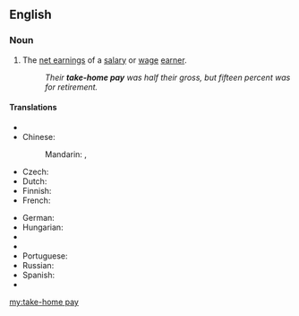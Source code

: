 ==English==

===Noun===
{{en-noun|head=[[take]]-[[home]] [[pay]]|-}}

# The [[net earnings]] of a [[salary]] or [[wage]] [[earner]].
#: ''Their '''take-home pay''' was half their gross, but fifteen percent was for retirement.''

====Translations====
{{trans-top|net earnings of a wage earner}}
* {{trreq|ar}}
* Chinese:
*: Mandarin: {{t|cmn|扣稅後的實得工資|sc=Hani}}, {{t|cmn|扣税后的实得工资|tr=kòushuì hòu de shídé gōngzī|sc=Hani}}
* Czech: {{t|cs|čistý plat}}
* Dutch: {{t|nl|nettoloon|n}}
* Finnish: {{t|fi|nettopalkka}}
* French: {{t|fr|salaire net|m}}
{{trans-mid}}
* German: {{t|de|Nettogehalt|n}}
* Hungarian: {{t|hu|nettó bér}}
* {{trreq|it}}
* {{trreq|ja}}
* Portuguese: {{t+|pt|renda|f}}
* Russian: {{t|ru|чистый заработок|m|tr=čístyj zárabotok|sc=Cyrl}}
* Spanish: {{t|es|salario neto|m}}
* {{trreq|sv}}
{{trans-bottom}}

[[my:take-home pay]]